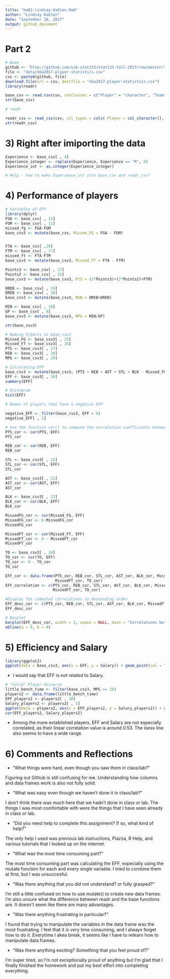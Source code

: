 ---
title: "hw02-lindsay-dahlen.Rmd"
author: "Lindsay Dahlen"
date: "September 28, 2017"
output: github_document
---

# Part 2

```{r}
# Base
github <- "http://github.com/ucb-stat133/stat133-fall-2017/raw/master/"
file <- "data/nba2017-player-statistics.csv"
csv <- paste0(github, file)
download.file(url = csv, destfile = "nba2017-player-statistics.csv")
library(readr)

base_csv <- read.csv(csv, colClasses = c("Player" = "character", "Team" = "character", "Experience" = "character", "Position" = "factor", "Salary" = "double"))
str(base_csv)

```

```{r}
# readr

readr_csv <- read_csv(csv, col_types = cols( Player = col_character(),  Team = col_character(), Experience = col_character(), Position = col_factor(c("C", "PF", "PG", "SF", "SG")), Salary = col_double()))
str(readr_csv)

```

# 3) Right after imiporting the data

```{r}

Experience <- base_csv[ , 4]
Experience_integer <- replace(Experience, Experience == "R", 0)
Experience_int <- as.integer(Experience_integer)

# Help - how to make Experience_int into base_csv and readr_csv?
```

# 4) Performance of players

```{r}
# Variables of EFF
library(dplyr)
FGA <- base_csv[ , 12]
FGM <- base_csv[ , 11]
missed_fg <- FGA-FGM
base_csv3 <- mutate(base_csv, Missed_FG = FGA - FGM)


FTA <- base_csv[ ,18]
FTM <- base_csv[ , 17]
missed_ft <- FTA-FTM
base_csv3 <- mutate(base_csv3, Missed_FT = FTA - FTM)

Points3 <- base_csv[ , 13]
Points2 <- base_csv[ , 15]
base_csv3 <- mutate(base_csv3, PtS = (3*Points3)+(2*Points2)+FTM)

OREB <- base_csv[ , 19]
DREB <- base_csv[ , 20]
base_csv3 <- mutate(base_csv3, REB = OREB+DREB)

MIN <- base_csv[ , 10]
GP <- base_csv[ , 8]
base_csv3 <- mutate(base_csv3, MPG = MIN/GP)

str(base_csv3)

# Naming Ojbects in base_csv3
Missed_FG <- base_csv3[ , 25]
Missed_FT <- base_csv3[ , 26]
PTS <- base_csv3[ , 27]
REB <- base_csv3[ , 28]
MPG <- base_csv3[ , 29]

# Calculating EFF
base_csv3 <- mutate(base_csv3, (PTS + REB + AST + STL + BLK - Missed_FG - Missed_FT - TO)/GP)
EFF <- base_csv3[ , 30]
summary(EFF)

```

```{r}
# Histogram
hist(EFF)

```

```{r}
# Names of players that have a negative EFF

negative_EFF <- filter(base_csv3, EFF < 0)
negative_EFF[ , 1]
```

```{r}
# Use the function cor() to compute the correlation coefficients between EFF and all the variables used in the EFF formula.
PTS_cor <- cor(PTS, EFF)
PTS_cor

REB_cor <- cor(REB, EFF)
REB_cor

STL <- base_csv3[ , 22]
STL_cor <- cor(STL, EFF)
STL_cor

AST <- base_csv3[ , 21]
AST_cor <- cor(AST, EFF)
AST_cor

BLK <- base_csv3[ , 23]
BLK_cor <- cor(BLK, EFF)
BLK_cor

MissedFG_cor <- cor(Missed_FG, EFF)
MissedFG_cor <- 0-MissedFG_cor
MissedFG_cor

MissedFT_cor <- cor(Missed_FT, EFF)
MissedFT_cor <- 0 - MissedFT_cor
MissedFT_cor

TO <- base_csv3[ , 24]
TO_cor <- cor(TO, EFF)
TO_cor <- 0 - TO_cor
TO_cor

EFF_cor <- data.frame(PTS_cor, REB_cor, STL_cor, AST_cor, BLK_cor, MissedFG_cor,
                      MissedFT_cor, TO_cor)
EFF_correlation <- c(PTS_cor, REB_cor, STL_cor, AST_cor, BLK_cor, MissedFG_cor, 
                     MissedFT_cor, TO_cor)
```

```{r}
#Display the computed correlations in descending order
EFF_desc_cor <- c(PTS_cor, REB_cor, STL_cor, AST_cor, BLK_cor, MissedFT_cor, MissedFG_cor, TO_cor)
EFF_desc_cor
```

```{r}
# Barplot
barplot(EFF_desc_cor, width = 1, space = NULL, main = "Correlations between Player Statistics and EFF", border = TRUE, axisnames = TRUE, col = c("lightblue", "mistyrose", "lightcyan", "lavender"), names.arg = c("PTS", "REB", "STL", "AST", "BLK", "Missed_FT", "Missed_FG", "TO")) 
abline(a = 0, b = 0)

```

# 5) Efficiency and Salary
```{r}
library(ggplot2)
ggplot(data = base_csv3, aes(x = EFF, y = Salary)) + geom_point(col = "darkseagreen4") + theme_minimal() + geom_smooth(method = loess)
```

- I would say that EFF is not related to Salary.

```{r}
# "Solid" Player Universe
little_bench_time <- filter(base_csv3, MPG >= 20)
players2 <- data.frame(little_bench_time)
EFF_players2 <- players2[ , 30]
Salary_players2 <- players2[ , 5]
ggplot(data = players2, aes(x = EFF_players2, y = Salary_players2)) + geom_point(col = "thistle4") + theme_minimal() + geom_smooth(method = loess)
cor(EFF_players2, Salary_players2)

```

- Among the more extablished players, EFF and Salary are not especially correlated, as their linear correlation value is around 0.53. The loess line also seems to have a wide range.

# 6) Comments and Reflections

- "What things were hard, even though you saw them in class/lab?"

Figuring out Github is still confusing for me. Understanding how columns and data frames work is also not fully solid.

- "What was easy even though we haven't done it in class/lab?"

I don't think there was much here that we hadn't done in class or lab. The things I was most comfortable with were the things that I have seen already in class or lab.

- "Did you need help to complete this assignment? If so, what kind of help?"

The only help I used was previous lab instructions, Piazza, R Help, and various tutorials that I looked up on the internet.

- "What was the most time consuming part?"

The most time consuming part was calculating the EFF, expecially using the mutate function for each and every single variable. I tried to combine them at first, but I was unsuccesful.

- "Was there anything that you did not understand? or fully grasped?"

I'm still a little confused on how to use mutate() to create new data frames. I'm also unsure what the difference between readr and the base functions are. It doesn't seem like there are many advantages.

- "Was there anything frustrating in particular?"

I found that trying to manipulate the variables in the data frame was the most frustrating. I feel that it is very time consuming, and I always forget how to do it. Everytime I akea break, it seems like I have to relearn how to manipulate data frames.

- "Was there anything exciting? Something that you feel proud of?"

I'm super tired, so I'm not exceptionally proud of anything but I'm glad that I finally finished the homework and put my best effort into completing everything.
